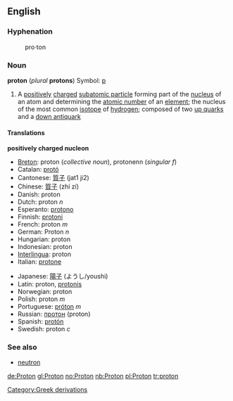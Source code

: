 {{wikipedia}}
==English==

===Hyphenation===
:pro&middot;ton

===Noun===
'''proton''' (''plural'' '''protons''') Symbol: [[p]]

#A [[positively]] [[charge]]d [[subatomic particle]] forming part of the [[nucleus]] of an atom and determining the [[atomic number]] of an [[element]]; the nucleus of the most common [[isotope]] of [[hydrogen]]; composed of two [[up quark]]s and a [[down antiquark]]

====Translations====
'''positively charged nucleon'''
{{top}}
*[[Breton]]: proton (''collective noun''), protonenn (''singular f'')
*Catalan: [[protó]]
*Cantonese: [[質子]] (jat1 ji2)
*Chinese: [[質子]] (zhí zí)
*Danish: proton
*Dutch: proton ''n''
*Esperanto: [[protono]]
*Finnish: [[protoni#Finnish|protoni]]
*French: proton ''m''
*German: Proton ''n''
*Hungarian: proton
*Indonesian: proton
*[[Interlingua]]: proton
*Italian: [[protone]]
{{mid}}
*Japanese: [[陽子]] (ようし/youshi)
*Latin: proton, [[protonis]]
*Norwegian: proton
*Polish: proton ''m''
*Portuguese: [[próton]] ''m''
*Russian: [[протон]] (proton)
*Spanish: [[protón]]
*Swedish: proton ''c''
{{bottom}}

===See also===
*[[neutron]]

[[Category:Greek derivations]]

[[de:Proton]]
[[gl:Proton]]
[[no:Proton]]
[[nb:Proton]]
[[pl:Proton]]
[[tr:proton]]